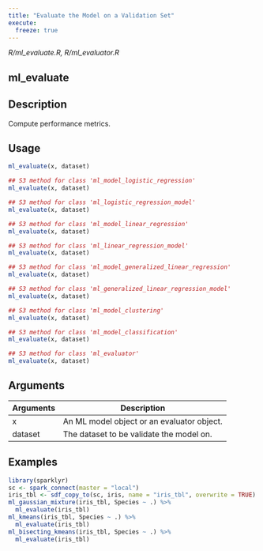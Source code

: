 ```yaml
---
title: "Evaluate the Model on a Validation Set"
execute:
  freeze: true
---
```


*R/ml_evaluate.R, R/ml_evaluator.R*

## ml_evaluate

## Description
Compute performance metrics. 


## Usage
```r
ml_evaluate(x, dataset) 

## S3 method for class 'ml_model_logistic_regression'
ml_evaluate(x, dataset) 

## S3 method for class 'ml_logistic_regression_model'
ml_evaluate(x, dataset) 

## S3 method for class 'ml_model_linear_regression'
ml_evaluate(x, dataset) 

## S3 method for class 'ml_linear_regression_model'
ml_evaluate(x, dataset) 

## S3 method for class 'ml_model_generalized_linear_regression'
ml_evaluate(x, dataset) 

## S3 method for class 'ml_generalized_linear_regression_model'
ml_evaluate(x, dataset) 

## S3 method for class 'ml_model_clustering'
ml_evaluate(x, dataset) 

## S3 method for class 'ml_model_classification'
ml_evaluate(x, dataset) 

## S3 method for class 'ml_evaluator'
ml_evaluate(x, dataset) 
```

## Arguments
|Arguments|Description|
|---|---|
| x | An ML model object or an evaluator object. |
| dataset | The dataset to be validate the model on. |





## Examples
```r
library(sparklyr)
sc <- spark_connect(master = "local") 
iris_tbl <- sdf_copy_to(sc, iris, name = "iris_tbl", overwrite = TRUE) 
ml_gaussian_mixture(iris_tbl, Species ~ .) %>% 
  ml_evaluate(iris_tbl) 
ml_kmeans(iris_tbl, Species ~ .) %>% 
  ml_evaluate(iris_tbl) 
ml_bisecting_kmeans(iris_tbl, Species ~ .) %>% 
  ml_evaluate(iris_tbl) 
```


